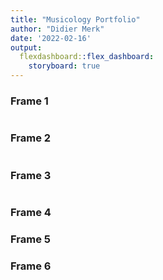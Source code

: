 ```yaml
---
title: "Musicology Portfolio"
author: "Didier Merk"
date: '2022-02-16'
output: 
  flexdashboard::flex_dashboard:
    storyboard: true
---
```


### Frame 1

```r
```

### Frame 2

```r
```

### Frame 3

```r
```

### Frame 4



### Frame 5

### Frame 6